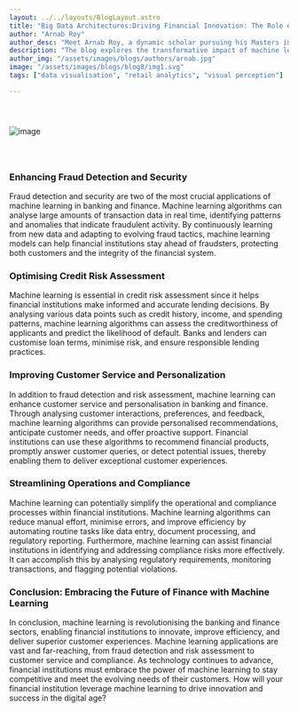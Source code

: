 ```yaml
---
layout: ../../layouts/BlogLayout.astro
title: "Big Data Architectures:Driving Financial Innovation: The Role of Machine Learning in Banking and Finance"
author: "Arnab Roy"
author_desc: "Meet Arnab Roy, a dynamic scholar pursuing his Masters in Data Science and Management from the prestigious institutes, IIT Ropar and IIM Amritsar. With a fervent dedication to mastering the fusion of data science and business acumen, Arnab navigates the realms of academia and industry with unwavering curiosity and a relentless pursuit of excellence. His passion for unlocking insights and driving innovation propels him to explore the cutting edge of data-driven solutions, shaping the future of business intelligence."
description: "The blog explores the transformative impact of machine learning in the banking and finance sectors. As technology evolves, so does how we manage and interact with our finances. In this blog post, we'll delve into the world of machine learning and its applications in banking and finance. From fraud detection to customer service, we'll uncover how machine learning revolutionises how financial institutions operate and serve their customers. So, let's dive in and explore the exciting possibilities that machine learning offers in the realm of banking and finance."
author_img: "/assets/images/blogs/authors/arnab.jpg"
image: "/assets/images/blogs/blog8/img1.svg"
tags: ["data visualisation", "retail analytics", "visual perception"]

---
```


<img src="/assets/images/blogs/blog8/img1.svg" alt="image" style="margin: 2.56rem auto;"/>

<Quote quote={quote}/>

### Enhancing Fraud Detection and Security

Fraud detection and security are two of the most crucial applications of machine learning in banking and finance. Machine learning algorithms can analyse large amounts of transaction data in real time, identifying patterns and anomalies that indicate fraudulent activity. By continuously learning from new data and adapting to evolving fraud tactics, machine learning models can help financial institutions stay ahead of fraudsters, protecting both customers and the integrity of the financial system.

### Optimising Credit Risk Assessment

Machine learning is essential in credit risk assessment since it helps financial institutions make informed and accurate lending decisions. By analysing various data points such as credit history, income, and spending patterns, machine learning algorithms can assess the creditworthiness of applicants and predict the likelihood of default. Banks and lenders can customise loan terms, minimise risk, and ensure responsible lending practices.

### Improving Customer Service and Personalization

In addition to fraud detection and risk assessment, machine learning can enhance customer service and personalisation in banking and finance. Through analysing customer interactions, preferences, and feedback, machine learning algorithms can provide personalised recommendations, anticipate customer needs, and offer proactive support. Financial institutions can use these algorithms to recommend financial products, promptly answer customer queries, or detect potential issues, thereby enabling them to deliver exceptional customer experiences.

### Streamlining Operations and Compliance

Machine learning can potentially simplify the operational and compliance processes within financial institutions. Machine learning algorithms can reduce manual effort, minimise errors, and improve efficiency by automating routine tasks like data entry, document processing, and regulatory reporting. Furthermore, machine learning can assist financial institutions in identifying and addressing compliance risks more effectively. It can accomplish this by analysing regulatory requirements, monitoring transactions, and flagging potential violations.

### Conclusion: Embracing the Future of Finance with Machine Learning

In conclusion, machine learning is revolutionising the banking and finance sectors, enabling financial institutions to innovate, improve efficiency, and deliver superior customer experiences. Machine learning applications are vast and far-reaching, from fraud detection and risk assessment to customer service and compliance. As technology continues to advance, financial institutions must embrace the power of machine learning to stay competitive and meet the evolving needs of their customers. How will your financial institution leverage machine learning to drive innovation and success in the digital age?
